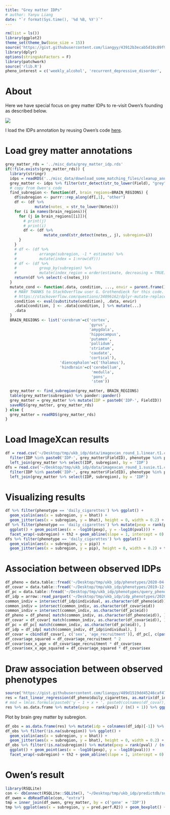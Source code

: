```yaml
---
title: "Grey matter IDPs"
# author: Yanyu Liang
date: "`r format(Sys.time(), '%d %B, %Y')`"
---
```


```r
rm(list = ls())
library(ggplot2)
theme_set(theme_bw(base_size = 15))
source('https://gist.githubusercontent.com/liangyy/43912b3ecab5d10c89f9d4b2669871c9/raw/3ca651cfa53ffccb8422f432561138a46e93710f/my_ggplot_theme.R')
library(dplyr)
options(stringsAsFactors = F)
library(patchwork)
source('rlib.R')
pheno_interest = c('weekly_alcohol', 'recurrent_depressive_disorder', 'parent_depression', 'parent_AD', 'handedness', 'daily_coffee', 'daily_cigarettes')
```

# About

Here we have special focus on grey matter IDPs to re-visit Owen's founding as described below.

![](../misc_data/grey_matter_example.png)

I load the IDPs annotation by reusing Owen's code [here](https://github.com/hakyimlab/ImageXcan_analysis/blob/master/analysis/smoking_grey_matter.Rmd).

# Load grey matter annotations

```r
grey_matter_rds = '../misc_data/grey_matter_idp.rds'
if(!file.exists(grey_matter_rds)) {
  library(stringr)
  idps = readRDS('../misc_data/download_some_matching_files/cleanup_annot_our_idps.rds')
  grey_matter <- idps %>% filter(str_detect(str_to_lower(Field), "grey"))
  # copy from Owen's code
  find_subregion <- function(df, brain_regions=BRAIN_REGIONS) {
    df$subregion <- purrr::rep_along(df[,1], "other")
    df <- (df %>%
             mutate(notes_ = str_to_lower(Notes)))
    for (i in names(brain_regions)){
      for (j in brain_regions[[i]]){
        # print(j)
        # print(i)
        df <- (df %>%
                 mutate_cond(str_detect(notes_, j), subregion=i))
      }
    }
    # df <- (df %>%
    #          arrange(subregion, -1 * estimate) %>%
    #          mutate(index = 1:nrow(df)))
    # df <- (df %>%
    #          group_by(subregion) %>%
    #          mutate(index_region = order(estimate, decreasing = TRUE)))
    return(df %>% select(-c(notes_)))
  }
  mutate_cond <- function(.data, condition, ..., envir = parent.frame()) {
    # MANY THANKS to StackOverflow user G. Grothendieck for this code.
    # https://stackoverflow.com/questions/34096162/dplyr-mutate-replace-several-columns-on-a-subset-of-rows
    condition <- eval(substitute(condition), .data, envir)
    .data[condition, ] <- .data[condition, ] %>% mutate(...)
    .data
  }
  BRAIN_REGIONS <- list('cerebrum'=c('cortex',
                                     'gyrus',
                                     'amygdala', 
                                     'hippocampus',
                                     'putamen',
                                     'pallidum',
                                     'striatum',
                                     'caudate',
                                     'cortical'),
                        'diencephalon'=c('thalamus'),
                        'hindbrain'=c('cerebellum',
                                      'medulla',
                                      'pons',
                                      'stem'))
  
  grey_matter <- find_subregion(grey_matter, BRAIN_REGIONS)
  table(grey_matter$subregion) %>% pander::pander()
  grey_matter = grey_matter %>% mutate(IDP = paste0('IDP-', FieldID))
  saveRDS(grey_matter, grey_matter_rds)
} else {
  grey_matter = readRDS(grey_matter_rds)
}
```

# Load ImageXcan results

```r
df = read.csv('~/Desktop/tmp/ukb_idp/data/imagexcan_round_1.linear.t1.csv') %>% 
  filter(IDP %in% paste0('IDP-', grey_matter$FieldID), phenotype %in% pheno_interest) %>% 
  left_join(grey_matter %>% select(IDP, subregion), by = 'IDP')
dfs = read.csv('~/Desktop/tmp/ukb_idp/data/imagexcan_round_1.susie.t1.csv') %>% 
  filter(IDP %in% paste0('IDP-', grey_matter$FieldID), phenotype %in% pheno_interest) %>% 
  left_join(grey_matter %>% select(IDP, subregion), by = 'IDP')
```

# Visualizing results

```r
df %>% filter(phenotype == 'daily_cigarettes') %>% ggplot() + 
  geom_violin(aes(x = subregion, y = bhat)) +
  geom_jitter(aes(x = subregion, y = bhat), height = 0, width = 0.2) + th
df %>% filter(phenotype == 'daily_cigarettes') %>% mutate(pexp = rank(pval) / (n() + 1)) %>% 
  ggplot() + geom_point(aes(x = -log10(pexp), y = -log10(pval))) + 
  facet_wrap(~subregion) + th2 + geom_abline(slope = 1, intercept = 0)
dfs %>% filter(phenotype == 'daily_cigarettes') %>% ggplot() + 
  geom_violin(aes(x = subregion, y = pip)) +
  geom_jitter(aes(x = subregion, y = pip), height = 0, width = 0.2) + th
```

# Association between observed IDPs

```r
df_pheno = data.table::fread('~/Desktop/tmp/ukb_idp/phenotypes/2020-04-10_collected-phenotypes.txt', sep = '\t', data.table = F)
df_covar = data.table::fread('~/Desktop/tmp/ukb_idp/phenotypes/2019-12-17_psychiatric-trait_covariates.csv', sep = ',', data.table = F)
df_pc = data.table::fread('~/Desktop/tmp/ukb_idp/phenotypes/query_phenotypes_output.csv', sep = ',', data.table = F)
df_idp = arrow::read_parquet('~/Desktop/tmp/ukb_idp/idp_phenotypes/2020-05-18_final-phenotypes.parquet')
common_indiv = intersect(df_idp$individual, as.character(df_pheno$eid))
common_indiv = intersect(common_indiv, as.character(df_covar$eid))
common_indiv = intersect(common_indiv, as.character(df_pc$eid))
df_pheno = df_pheno[ match(common_indiv, as.character(df_pheno$eid)), ]
df_covar = df_covar[ match(common_indiv, as.character(df_covar$eid)), ]
df_pc = df_pc[ match(common_indiv, as.character(df_pc$eid)), ]
df_idp = df_idp[ match(common_indiv, df_idp$individual), ]
df_covar = cbind(df_covar[, c('sex', 'age_recruitment')], df_pc[, c(paste0('pc', 1 : 10))])
df_covar$age_squared = df_covar$age_recruitment ^ 2
df_covar$sex_x_age = df_covar$age_recruitment * df_covar$sex
df_covar$sex_x_age_squared = df_covar$age_squared * df_covar$sex
```

# Draw association between observed phenotypes

```r
source('https://gist.githubusercontent.com/liangyy/489d1519dd45246caf4756d7722bfa25/raw/90c572c0a287f2cada53811c7cd51ec14fade488/fast_linear_regression')
res = fast_linear_regression(df_pheno$daily_cigarettes, as.matrix(df_idp[, -1]), cbind(rep(1, nrow(df_covar)), as.matrix(df_covar)))
# mod = lm(as.formula(paste0('y ~ 1 + x + ', paste0(colnames(df_covar), collapse = ' + '))), cbind(data.frame(y = df_pheno$daily_cigarettes, x = as.numeric(df_idp$`IDP-25303`)), df_covar))
res %>% as.data.frame %>% mutate(pexp = rank(pval) / (n() + 1)) %>% ggplot() + geom_point(aes(x = -log10(pexp), y = -log10(pval))) + geom_abline(slope = 1, intercept = 0) + th
```

Plot by brain grey matter by subregion.

```r
df_obs = as.data.frame(res) %>% mutate(idp = colnames(df_idp)[-1]) %>% left_join(grey_matter %>% select(IDP, subregion), by = c('idp' = 'IDP')) 
df_obs %>% filter(!is.na(subregion)) %>% ggplot() + 
  geom_violin(aes(x = subregion, y = bhat)) +
  geom_jitter(aes(x = subregion, y = bhat), height = 0, width = 0.2) + th
df_obs %>% filter(!is.na(subregion)) %>% mutate(pexp = rank(pval) / (n() + 1)) %>% 
  ggplot() + geom_point(aes(x = -log10(pexp), y = -log10(pval))) + 
  facet_wrap(~subregion) + th2 + geom_abline(slope = 1, intercept = 0)
```

# Owen's result

```r
library(RSQLite)
con <- dbConnect(RSQLite::SQLite(), "~/Desktop/tmp/ukb_idp/predictdb/susie_individual_ridge.db")
df_owen = dbReadTable(con, "extra")
tmp = inner_join(df_owen, grey_matter, by = c('gene' = 'IDP'))
tmp %>% ggplot(aes(x = subregion, y = pred.perf.R2)) + geom_boxplot() + geom_jitter(width = 0.2, height = 0)
```